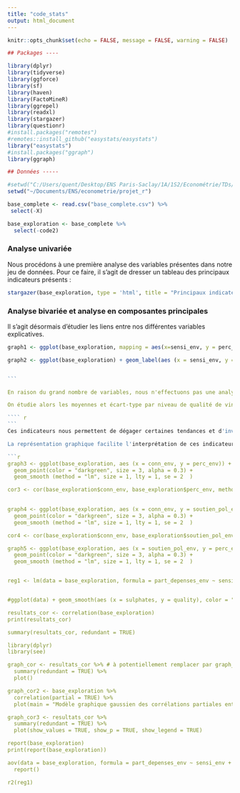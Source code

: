 ```yaml
---
title: "code_stats"
output: html_document
---
```


```r
knitr::opts_chunk$set(echo = FALSE, message = FALSE, warning = FALSE)

## Packages ----

library(dplyr)
library(tidyverse)
library(ggforce)
library(sf)
library(haven)
library(FactoMineR)
library(ggrepel)
library(readxl)
library(stargazer)
library(questionr)
#install.packages("remotes")
#remotes::install_github("easystats/easystats")
library("easystats")
#install.packages("ggraph")
library(ggraph)

## Données -----

#setwd("C:/Users/quent/Desktop/ENS Paris-Saclay/1A/1S2/Econométrie/TDs/Bases de données/Documents")
setwd("~/Documents/ENS/econometrie/projet_r")

base_complete <- read.csv("base_complete.csv") %>%
 select(-X)

base_exploration <- base_complete %>%
  select(-code2)
```

### Analyse univariée 

Nous procédons à une première analyse des variables présentes dans notre jeu de données. Pour ce faire, il s'agit de dresser un tableau des principaux indicateurs présents  :

```` r

stargazer(base_exploration, type = 'html', title = "Principaux indicateurs des variables" )

````

### Analyse bivariée et analyse en composantes principales

Il s'agit désormais d'étudier les liens entre nos différentes variables explicatives.

```` r

graph1 <- ggplot(base_exploration, mapping = aes(x=sensi_env, y = perc_env)) + geom_point()

graph2 <- ggplot(base_exploration) + geom_label(aes (x = sensi_env, y = perc_env, label = Nom_pays), color = "darkgreen", size = 3, alpha = 0.3)


```

En raison du grand nombre de variables, nous n'effectuons pas une analyse bivariée entre la variable "qualité" et toutes les autres variables. il s'agit simplement d'explorer les données pour les principales variables que nous identifions ex ante comme importantes en raison des connaissances scientifiques sur le sujet. Par exemple, il est communément admis que les sulfates et le dioxide de soufre sont en partie responsables de maux de tête liés à une consommation non modérée de vin. 

On étudie alors les moyennes et écart-type par niveau de qualité de vins de certaines variables que nous avons identifiées comme primordiales. 

```` r


```
Ces indicateurs nous permettent de dégager certaines tendances et d'invalider certaines hypothèses préalables. Par exemple, alors que nous avions imaginé que la densité d'un vin pouvait jouer un rôle prépondérant dans la qualité d'un vin, les moyennes et écart-type de la densité des vins sont assez proches d'une variable à l'autre. La moyenne des sulfates présents dans les vins augmente elle de façon linéaire avec la qualité du vin, contrairement à nos idées pré-conçues, avec des écarts-types sensiblement proches. 

La représentation graphique facilite l'interprétation de ces indicateurs :

```r

graph3 <- ggplot(base_exploration, aes (x = conn_env, y = perc_env)) + 
  geom_point(color = "darkgreen", size = 3, alpha = 0.3) +
  geom_smooth (method = "lm", size = 1, lty = 1, se = 2  )

cor3 <- cor(base_exploration$conn_env, base_exploration$perc_env, method= "spearman")
  

graph4 <- ggplot(base_exploration, aes (x = conn_env, y = soutien_pol_env)) + 
  geom_point(color = "darkgreen", size = 3, alpha = 0.3) +
  geom_smooth (method = "lm", size = 1, lty = 1, se = 2  )

cor4 <- cor(base_exploration$conn_env, base_exploration$soutien_pol_env)

graph5 <- ggplot(base_exploration, aes (x = soutien_pol_env, y = perc_env)) + 
  geom_point(color = "darkgreen", size = 3, alpha = 0.3) +
  geom_smooth (method = "lm", size = 1, lty = 1, se = 2  )


reg1 <- lm(data = base_exploration, formula = part_depenses_env ~ sensi_env + GINI_2017 + EDUC_SUP_2017 + REV_MED_EURO_2017 + EPI.new)


#ggplot(data) + geom_smooth(aes (x = sulphates, y = quality), color = "darkgreen") 

resultats_cor <- correlation(base_exploration)
print(resultats_cor)

summary(resultats_cor, redundant = TRUE)

library(dplyr)
library(see)

graph_cor <- resultats_cor %>% # à potentiellement remplacer par graph_cor3
  summary(redundant = TRUE) %>%
  plot()

graph_cor2 <- base_exploration %>%
  correlation(partial = TRUE) %>%
  plot(main = "Modèle graphique gaussien des corrélations partiales entre les variables")

graph_cor3 <- resultats_cor %>%
  summary(redundant = TRUE) %>%
  plot(show_values = TRUE, show_p = TRUE, show_legend = TRUE)

report(base_exploration)
print(report(base_exploration))

aov(data = base_exploration, formula = part_depenses_env ~ sensi_env + GINI_2017 + EDUC_SUP_2017 + REV_MED_EURO_2017 + EPI.new) %>%
  report()

r2(reg1)
````